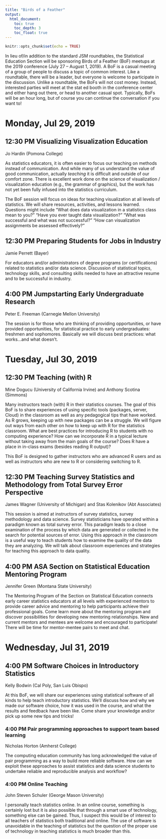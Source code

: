 ```yaml
---
title: "Birds of a Feather"
output:
  html_document:
    toc: true
    toc_depth: 3
    toc_float: true
---
```


```r
knitr::opts_chunk$set(echo = TRUE)
```

In lieu of/in addition to the standard JSM roundtables, the Statistical Education Section will be sponsoring Birds of a Feather (BoF) meetups at the 2019 conference (July 27 – August 1, 2019). A BoF is a casual meeting of a group of people to discuss a topic of common interest. Like a roundtable, there will be a leader, but everyone is welcome to participate in the discussion. Unlike a roundtable, the BoFs will not cost money. Instead, interested parties will meet at the stat ed booth in the conference center and either hang out there, or head to another casual spot. Typically, BoFs will be an hour long, but of course you can continue the conversation if you want to!

# Monday, Jul 29, 2019 

## 12:30 PM  **Visualizing Visualization Education** 
Jo Hardin (Pomona College) 

As statistics educators, it is often easier to focus our teaching on methods instead of communication.  And while many of us understand the value of good communication, actually *teaching* it is difficult and outside of our comfort zone.  There is excellent work done on the science of visualization / visualization education (e.g., the grammar of graphics), but the work has not yet been fully infused into the statistics curriculum.  

The BoF session will focus on ideas for teaching visualization at all levels of statistics.  We will share resources, activities, and lessons learned.   Questions might include "What does data visualization in a statistics class mean to you?" "Have you ever taught data visualization?" "What was successful and what was not successful?"  "How can visualization assignments be assessed effectively?"

## 12:30 PM **Preparing Students for Jobs in Industry** 
Jamie Perrett (Bayer)

For educators and/or administrators of degree programs (or certifications) related to statistics and/or data science. Discussion of statistical topics, technology skills, and consulting skills needed to have an attractive resume and to be successful in industry. 

## 4:00 PM **Jumpstarting Early Undergraduate Research** 
Peter E. Freeman (Carnegie Mellon University) 

The session is for those who are thinking of providing opportunities, or have provided opportunities, for statistical practice to early undergraduates: freshmen and sophomores. Basically we will discuss best practices: what works...and what doesn't.

# Tuesday, Jul 30, 2019 

## 12:30 PM Teaching (with) R
Mine Dogucu (University of California Irvine) and Anthony Scotina (Simmons) 

Many instructors teach (with) R in their statistics courses. The goal of this BoF is to share experiences of using specific tools (packages, server, Cloud) in the classroom as well as any pedagogical tips that have worked. As R grows, keeping up with new packages can be a struggle. We will figure out ways from each other on how to keep up with R for the statistics classroom.  What are best practices for introducing R to students with no computing experience? How can we incorporate R in a typical lecture without taking away from the main goals of the course? Does R have a place in in-class exams (besides reading R output)?

This BoF is designed to gather instructors who are advanced R users and as well as instructors who are new to R or considering switching to R.

## 12:30 PM Teaching Survey Statistics and Methodology from Total Survey Error Perspective
James Wagner (University of Michigan) and Stas Kolenikov (Abt Associates)

This session is aimed at instructors of survey statistics, survey methodology and data science. Survey statisticians have operated within a paradigm known as total survey error. This paradigm leads to a close examination of the process by which data are generated or collected in the search for potential sources of error. Using this approach in the classroom is a useful way to teach students how to examine the quality of the data they are analyzing. We will talk about classroom experiences and strategies for teaching this approach to data quality.

## 4:00 PM ASA Section on Statistical Education Mentoring Program
Jennifer Green (Montana State University)

The Mentoring Program of the Section on Statistical Education connects early career statistics educators at all levels with experienced mentors to provide career advice and mentoring to help participants achieve their professional goals. Come learn more about the mentoring program and discover possibilities for developing new mentoring relationships. New and current mentors and mentees are welcome and encouraged to participate! There will be time for mentor-mentee pairs to meet and chat.

# Wednesday, Jul 31, 2019

## 4:00 PM Software Choices in Introductory Statistics
Kelly Bodwin (Cal Poly, San Luis Obispo) 

At this BoF, we will share our experiences using statistical software of all kinds to help teach introductory statistics.  We'll discuss how and why we made our software choice, how it was used in the course, and what the results and feedback have been like.  Come share your knowledge and/or pick up some new tips and tricks!

### 4:00 PM Pair programming approaches to support team based learning
Nicholas Horton (Amherst College)

The computing education community has long acknowledged the value of pair programming as a way to build more reliable software.  How can we exploit these approaches to assist statistics and data science students to undertake reliable and reproducible analysis and workflow?


### 4:00 PM Online Teaching
John Steven Schuler (George Mason University)

I personally teach statistics online. In an online course, something is certainly lost but it is also possible that through a smart use of technology, something else can be gained. Thus, I suspect this would be of interest to all teachers of statistics both traditional and online. The use of software is unavoidable in the teaching of statistics but the question of the proper use of technology in teaching statistics is much broader than this. 

